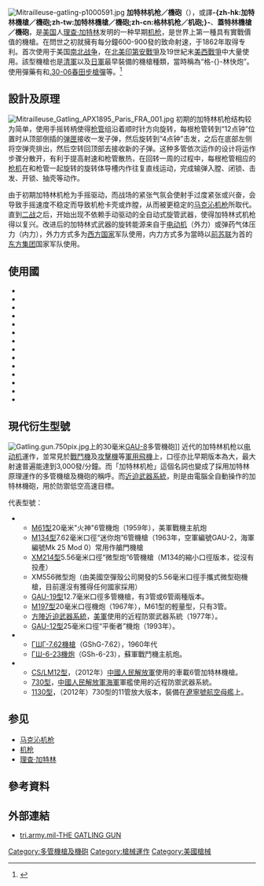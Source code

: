 {{noteTA
|G1=軍事
|G2=長度單位
|G3=Firearms
}}
{{Infobox Weapon
|name= 加特林機槍
|image=Gatling gun.jpg
|caption= 在[[拉勒米堡國家歷史遺址|拉勒米堡國家歷史遺址]]展示的1876年加特林機槍 
|type=[[機槍|機槍]]
|origin={{flag|United States|1861}}
 <!-- Type Selection -->
|is_ranged=yes
<!-- Service History -->
|service=1862—1911年
|used_by= 參看使用國
|wars=[[北美印第安戰爭|北美印第安戰爭]]<br>[[南北戰爭|南北戰爭]]<br>[[祖魯戰爭|祖魯戰爭]]<br>[[硝石戰爭|硝石戰爭]]<br>[[戊辰戰爭|戊辰戰爭]]<br>[[西北叛亂|西北叛亂]]<br>[[第一次中日戰爭|第一次中日戰爭]]<br>[[美西戰爭|美西戰爭]]<br>[[義和團之亂|義和團之亂]]<br>[[日俄戰爭|日俄戰爭]]
<!-- Production History -->
|designer=[[理查·加特林|理查·加特林]]
|degign_date= 1861年；1862年（取得專利）
|manufacturer= 雄鷹鋼鐵工廠（Eagle Iron Works）<br/>庫珀槍械生產公司（Cooper Firearms Manufacturing Company）<br/>{{tsl|en|Colt's Manufacturing Company|柯爾特生產公司}}（Colt's Manufacturing Company）<br/>美國軍械公司（American Ordnance Company）
|production_date= 1862—1903年
|number=
|variants=
<!-- General specifications -->
|weight= 77.2公斤（170磅）
|length= 107.9厘米（42.5寸）
|part_length= 67.3厘米（26.5寸）
|width=
|height=
|crew= 4名操作員
|cartridge= {{tsl|en|.30-40 Krag|.30-40卡拉格}}<br/>{{tsl|en|.45-70 Government|.45-70政府}}<br/>[[.30-03春田步枪弹|.30-03春田步枪弹]]<br/>[[春田步槍彈|.30-06春田]]<br/>{{tsl|en|.43 Spanish|.43西班牙}}<br/>{{tsl|en|11x60mm Mauser|11×60毫米毛瑟}}
|action= 手動轉柄
|mode= 連發
|feed= 頂置式[[彈匣|彈匣]]
|barrels= 6—10根
|rate= 200發／分鐘（.58口徑型）<br/>400—900發／分鐘（.30口徑型）
|sights= 沒有瞄具
}} 
[[File:Mitrailleuse-gatling-p1000591.jpg|thumb]]
'''加特林机枪／機砲'''（{{lang-en|Gatling gun}}），或譯'''-{zh-hk:加特林機槍／機砲;zh-tw:加特林機槍／機砲;zh-cn:格林机枪／机砲;}-'''、'''蓋特林機槍／機砲'''，是[[美国|美国]]人[[理查·加特林|理查·加特林]]发明的一种早期[[机枪|机枪]]，是世界上第一種具有實戰價值的機槍。在問世之初就擁有每分鐘600-900發的致命射速，于1862年取得专利。首次使用于美国[[南北战争|南北战争]]，在[[北美印第安戰爭|北美印第安戰爭]]及19世紀末[[美西戰爭|美西戰爭]]中大量使用。該型機槍也是[[清軍|清軍]]以及[[日軍|日軍]]最早裝備的機槍種類，當時稱為“格-{}-林快炮”。使用彈藥有{{tsl|en|.30-03|.30-03春田步枪弹}}和[[.30-06春田步槍彈|.30-06春田步槍彈]]等。<ref>{{cite web|url=http://www.encyclopedia.com/doc/1O126-SanJuanHillBattleof.html|title=San Juan Hill, Battle of|first=John W. (II)|last=Chambers|publisher=HighBeam Research Inc.|work=The Oxford Companion to American Military History|year=2000|deadurl=no|archiveurl=https://web.archive.org/web/20091126021542/http://www.encyclopedia.com/doc/1O126-SanJuanHillBattleof.html|archivedate=2009-11-26|accessdate=2019-06-11}}</ref>

== 設計及原理 ==
[[File:Mitrailleuse_Gatling_APX1895_Paris_FRA_001.jpg|thumb]]
初期的加特林机枪结构较为简单，使用手摇转柄使得[[枪管|枪管]]组沿着顺时针方向旋转，每根枪管转到“12点钟”位置时从顶部倒插的[[弹匣|弹匣]]接收一发子弹，然后旋转到“4点钟”击发，之后在底部左侧将空弹壳排出，然后空转回顶部去接收新的子弹。这种多管依次运作的设计将运作步骤分散开，有利于提高射速和枪管散热，在回转一周的过程中，每根枪管相应的[[枪机|枪机]]在和枪管一起旋转的旋转体导槽内作往复直线运动，完成输弹入膛、闭锁、击发、开锁、抽壳等动作。

由于初期加特林机枪为手摇驱动，而战场的紧张气氛会使射手过度紧张或兴奋，会导致手摇速度不稳定而导致机枪卡壳或炸膛，从而被更稳定的[[马克沁机枪|马克沁机枪]]所取代。直到[[二战|二战]]之后，开始出现不依赖手动驱动的全自动式旋管武器，使得加特林式机枪得以复兴。改进后的加特林式武器的旋转能源来自于[[电动机|电动机]]（外力）或弹药气体压力（内力），外力方式多为[[西方国家|西方国家]]军队使用，内力方式多为當時以[[前苏联|前苏联]]为首的[[东方集团|东方集团]]国家军队使用。

== 使用國 ==
* {{flag|Austria-Hungary}}
* {{flag|Canada|1868}}
* {{flag|Chile}}
* {{flag|Qing dynasty}}
* {{flag|Second French Empire}}
* {{flag|French Third Republic}}
* {{flag|Empire of Japan}}
* {{flag|Joseon}}
* {{flag|Korean Empire}}
* {{flag|Peru}}
* {{flag|Russian Empire}}
* {{flag|Thailand|name=暹羅}}
* {{flag|Great Britain}}
* {{flag|United States|1861}}

== 現代衍生型號 ==
[[File:Gatling.gun.750pix.jpg|thumb]]上的30毫米[[GAU-8復仇者機炮|GAU-8]]多管機砲]]
近代的加特林机枪以[[电动机|电动机]]運作，並常見於[[戰鬥機|戰鬥機]]及[[攻擊機|攻擊機]]等[[軍用飛機|軍用飛機]]上，口徑亦比早期版本為大，最大射速普遍能達到3,000發/分鐘。而「加特林机枪」這個名詞也變成了採用加特林原理運作的多管機槍及機砲的稱呼。而[[近迫武器系統|近迫武器系統]]，則是由電腦全自動操作的加特林機砲，用於防禦低空高速目標。

代表型號：
* {{USA}}
** [[M61火神式機砲|M61型]]20毫米"火神"6管機炮（1959年），美軍戰機主航炮
** [[M134迷你砲機槍|M134型]]7.62毫米口徑“迷你炮”6管機槍（1963年，空軍編號GAU-2，海軍編號Mk 25 Mod 0）常用作艙門機槍
** [[XM214微型砲機槍|XM214型]]5.56毫米口徑“微型炮”6管機槍（M134的縮小口徑版本，從沒有投產）
** XM556微型炮（由美國空彈殼公司開發的5.56毫米口徑手攜式微型砲機槍，目前還沒有獲得任何國家採用）
** [[GAU-19加特林重機槍|GAU-19型]]12.7毫米口徑多管機槍，有3管或6管兩種版本。
** [[M197加特林機炮|M197型]]20毫米口徑機炮（1967年），M61型的輕量型，只有3管。
** [[方陣近迫武器系統|方陣近迫武器系統]]，[[美軍|美軍]]使用的近程防禦武器系統（1977年）。
** [[GAU-12平衡者機炮|GAU-12型]]25毫米口徑“平衡者”機炮（1993年）。
* {{USSR}}
** [[GShG-7.62加特林機槍|ГШГ-7.62機槍]]（GShG-7.62），1960年代
** [[GSh-6-23加特林机炮|ГШ-6-23機炮]]（GSh-6-23），蘇軍戰鬥機主航炮。
* {{PRC}}
** [[CS/LM12型轉管速射機槍|CS/LM12型]]，（2012年）[[中國人民解放軍|中國人民解放軍]]使用的車載6管加特林機槍。
** [[H/PJ-12型7管30毫米舰炮|730型]]，[[中國人民解放軍海軍|中國人民解放軍海軍]]軍艦使用的近程防禦武器系統。
** [[H/PJ-11型11管30毫米舰炮|1130型]]，（2012年）730型的11管放大版本，裝備在[[遼寧號航空母艦|遼寧號航空母艦]]上。

== 参见 ==
* [[马克沁机枪|马克沁机枪]]
* [[机枪|机枪]]
* [[理查·加特林|理查·加特林]]

== 參考資料 ==
{{Reflist}}

== 外部連結 ==
*[https://web.archive.org/web/20080921095536/http://tri.army.mil/LC/CS/csa/aagatlin.htm tri.army.mil-THE GATLING GUN]

{{多管槍械}}
{{前清末年洋務運動仿造自制之槍械}}
{{normdaten}}

[[Category:多管機槍及機砲|Category:多管機槍及機砲]]
[[Category:槍械運作|Category:槍械運作]]
[[Category:美國槍械|Category:美國槍械]]